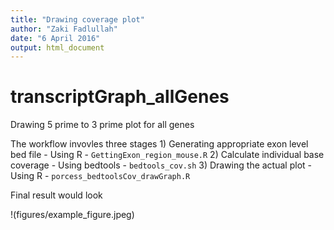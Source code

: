 ```yaml
---
title: "Drawing coverage plot"
author: "Zaki Fadlullah"
date: "6 April 2016"
output: html_document
---
```


# transcriptGraph_allGenes

Drawing 5 prime to 3 prime plot for all genes


The workflow invovles three stages
1) Generating appropriate exon level bed file - Using R
  - `GettingExon_region_mouse.R`
2) Calculate individual base coverage - Using bedtools
  - `bedtools_cov.sh`
3) Drawing the actual plot - Using R 
  - `porcess_bedtoolsCov_drawGraph.R`


Final result would look 

!(figures/example_figure.jpeg)


